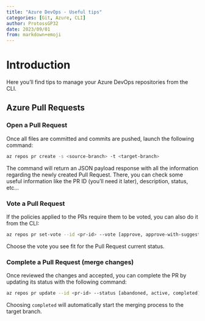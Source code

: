 ```yaml
---
title: "Azure DevOps - Useful tips"
categories: [Git, Azure, CLI]
author: ProtossGP32
date: 2023/09/01
from: markdown+emoji
---
```

# Introduction
Here you'll find tips to manage your Azure DevOps repositories from the CLI.

## Azure Pull Requests
### Open a Pull Request

Once all files are committed and commits are pushed, launch the following command:

```.bash
az repos pr create -s <source-branch> -t <target-branch>
```

The command will return an JSON payload response with all the information regarding the newly created Pull Request. There, you can check some useful information like the PR ID (you'll need it later), description, status, etc...

### Vote a Pull Request
If the policies applied to the PRs require them to be voted, you can also do it from the CLI:

```.bash
az repos pr set-vote --id <pr-id> --vote [approve, approve-with-suggestions, reject, reset, wait-for-author]
```
Choose the vote you see fit for the Pull Request current status.

### Complete a Pull Request (merge changes)
Once reviewed the changes and accepted, you can complete the PR by updating its status with the following command:

```.bash
az repos pr update --id <pr-id> --status [abandoned, active, completed]
```

Choosing `completed` will automatically start the merging process to the target branch.
